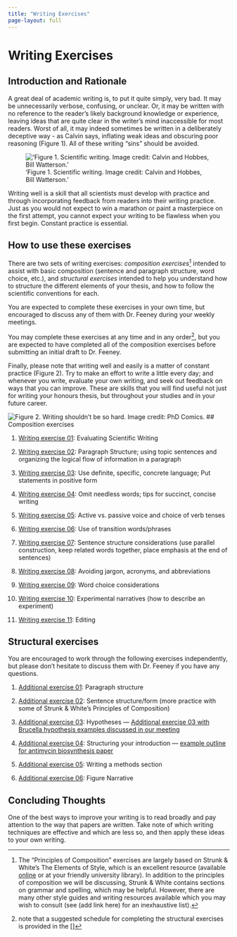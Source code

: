 ```yaml
---
title: "Writing Exercises"
page-layout: full
---
```


# Writing Exercises

## Introduction and Rationale

A great deal of academic writing is, to put it quite simply, very bad. It may be unnecessarily verbose, confusing, or unclear. Or, it may be written with no reference to the reader’s likely background knowledge or experience, leaving ideas that are quite clear in the writer’s mind inaccessible for most readers. Worst of all, it may indeed sometimes be written in a deliberately deceptive way - as Calvin says, inflating weak ideas and obscuring poor reasoning (Figure 1). All of these writing “sins” should be avoided.

!['Figure 1. Scientific writing. Image credit: Calvin and Hobbes, Bill Watterson.'](images/writing.png){fig-alt="Calvin and Hobbes cartoon" fig-align="center"}

Writing well is a skill that all scientists must develop with practice and through incorporating feedback from readers into their writing practice. Just as you would not expect to win a marathon or paint a masterpiece on the first attempt, you cannot expect your writing to be flawless when you first begin. Constant practice is essential.

## How to use these exercises

There are two sets of writing exercises: *composition exercises*^[The “Principles of Composition” exercises are largely based on Strunk &amp; White’s The Elements of Style, which is an excellent resource (available <a href="http://www.gutenberg.org/ebooks/37134">online</a> or at your friendly university library). In addition to the principles of composition we will be discussing, Strunk &amp; White contains sections on grammar and spelling, which may be helpful. However, there are many other style guides and writing resources available which you may wish to consult (see (add link here) for an inexhaustive list).] intended to assist with basic composition (sentence and paragraph structure, word choice, etc.), and *structural exercises* intended to help you understand how to structure the different elements of your thesis, and how to follow the scientific conventions for each. 

You are expected to complete these exercises in your own time, but encouraged to discuss any of them with Dr. Feeney during your weekly meetings. 

::: callout-important

You may complete these exercises at any time and in any order^[note that a suggested schedule for completing the structural exercises is provided in the []], but you are expected to have completed all of the composition exercises before submitting an initial draft to Dr. Feeney.

:::

Finally, please note that writing well and easily is a matter of constant practice (Figure 2). Try to make an effort to write a little every day; and whenever you write, evaluate your own writing, and seek out feedback on ways that you can improve. These are skills that you will find useful not just for writing your honours thesis, but throughout your studies and in your future career.

![Figure 2. Writing shouldn’t be so hard. Image credit: PhD Comics.](images/writing2.png){fig-alt="PhD Comics cartoon about the difficulty of writing" fig-align="center"}
## Composition exercises

1.  [Writing exercise 01](./assets/WritingExercises/Exercise01.docx): Evaluating Scientific Writing

2.  [Writing exercise 02](./assets/WritingExercises/Exercise02.docx): Paragraph Structure; using topic sentences and organizing the logical flow of information in a paragraph

3.  [Writing exercise 03](./assets/WritingExercises/Exercise03.docx): Use definite, specific, concrete language; Put statements in positive form

4.  [Writing exercise 04](./assets/WritingExercises/Exercise04.docx): Omit needless words; tips for succinct, concise writing

5.  [Writing exercise 05](./assets/WritingExercises/Exercise05.docx): Active vs. passive voice and choice of verb tenses

6.  [Writing exercise 06](./assets/WritingExercises/Exercise06.docx): Use of transition words/phrases

7.  [Writing exercise 07](./assets/WritingExercises/Exercise07.docx): Sentence structure considerations (use parallel construction, keep related words together, place emphasis at the end of sentences)

8.  [Writing exercise 08](./assets/WritingExercises/Exercise08.docx): Avoiding jargon, acronyms, and abbreviations

9.  [Writing exercise 09](./assets/WritingExercises/Exercise09.docx): Word choice considerations

10. [Writing exercise 10](./assets/WritingExercises/Exercise10.docx): Experimental narratives (how to describe an experiment)

11. [Writing exercise 11](./assets/WritingExercises/Exercise11.docx): Editing


## Structural exercises

You are encouraged to work through the following exercises independently, but please don't hesitate to discuss them with Dr. Feeney if you have any questions.

1. [Additional exercise 01](./assets/WritingExercises/AdditionalExercises01.docx): Paragraph structure

2. [Additional exercise 02](./assets/WritingExercises/AdditionalExercises02.docx): Sentence structure/form (more practice with some of Strunk & White's Principles of Composition)

3. [Additional exercise 03](./assets/WritingExercises/AdditionalExercises03.docx): Hypotheses --- [Additional exercise 03 with Brucella hypothesis examples discussed in our meeting](./assets/WritingExercises/AdditionalExercises03-withBrucella-hypoth-examples.docx)

4. [Additional exercise 04](./assets/WritingExercises/AdditionalExercises04.docx): Structuring your introduction --- [example outline for antimycin biosynthesis paper](./assets/WritingExercises/antimycin-intro-outline.docx)

5. [Additional exercise 05](./assets/WritingExercises/AdditionalExercises05.docx): Writing a methods section

6. [Additional exercise 06](./assets/WritingExercises/AdditionalExercises06.docx): Figure Narrative


## Concluding Thoughts

One of the best ways to improve your writing is to read broadly and pay attention to the way that papers are written. Take note of which writing techniques are effective and which are less so, and then apply these ideas to your own writing.